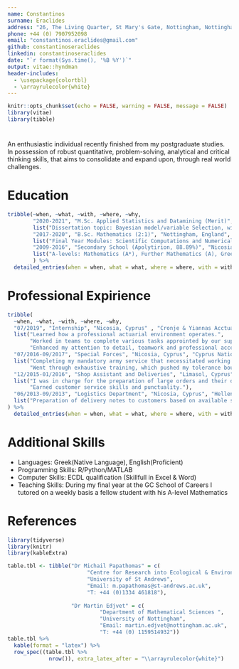 ```yaml
---
name: Constantinos 
surname: Eraclides
address: "26, The Living Quarter, St Mary's Gate, Nottingham, Nottinghamshire, NG1 1PF"
phone: +44 (0) 7907952098
email: "constantinos.eraclides@gmail.com"
github: constantinoseraclides
linkedin: constantinoseraclides
date: "`r format(Sys.time(), '%B %Y')`"
output: vitae::hyndman
header-includes:
  - \usepackage{colortbl}
  - \arrayrulecolor{white}
---
```


```r
knitr::opts_chunk$set(echo = FALSE, warning = FALSE, message = FALSE)
library(vitae)
library(tibble)
```

# 
An enthusiastic individual recently finished from my postgraduate studies. In possession of robust quantitative, problem-solving, analytical and critical thinking skills, that aims to consolidate and expand upon, through real world challenges. 

# Education

```r
tribble(~when, ~what, ~with, ~where, ~why,
        "2020-2021", "M.Sc. Applied Statistics and Datamining (Merit)", "Fife, Scotland", "University of St Andrews", 
        list("Dissertation topic: Bayesian model/variable Selection, within the Bayesian framework.", "Worked on imbalanced classification with a real high-dimensional dataset where it was sparse on its true effects."),
        "2017-2020", "B.Sc. Mathematics (2:1)", "Nottingham, England", "University of Nottingham",  
        list("Final Year Modules: Scientific Computations and Numerical Analysis, Optimization, Stochastic Modelling, Statistical Inference, Applied Statistical Modelling, Multivariate Analysis"),
        "2009-2016", "Secondary School (Apolytirion, 88.89%)", "Nicosia, Cyprus", "The GC School of Careers", 
        list("A-levels: Mathematics (A*), Further Mathematics (A), Greek (B)")
        ) %>%
  detailed_entries(when = when, what = what, where = where, with = with, why = why)
```


# Professional Expirience

```r
tribble(
  ~when, ~what, ~with, ~where, ~why,
  "07/2019", "Internship", "Nicosia, Cyprus" , "Cronje & Yiannas Acctuaries and Consultants LTD",
  list("Learned how a professional actuarial environment operates.",
       "Worked in teams to complete various tasks approinted by our supervisor.",
       "Enhanced my attention to detail, teamwork and professional accountability skills"),
  "07/2016-09/2017", "Special Forces", "Nicosia, Cyprus", "Cyprus National Guard",
  list("Completing my mandatory army service that necessitated working with a group towards a common goal, which required camaraderie with my fellow soldiers.",
       "Went through exhaustive training, which pushed my tolerance boundaries beyond what I thought where my limits."),
  "12/2015-01/2016", "Shop Assistant and Deliveries", "Limasol, Cyprus", "SPECTUS Wines & Spirits Merchants",
  list("I was in charge for the preparation of large orders and their delivery during Christmas season where there is an increase in demand for wine and spirits.",
       "Earned customer service skills and punctuality."),
  "06/2013-09/2013", "Logistics Department", "Nicosia, Cyprus", "Hellenic Distribution Agency LTD", 
  list("Preparation of delivery notes to customers based on available sales data while optimizing delivery routes of van drivers.")
) %>%
  detailed_entries(when = when, what = what, where = where, with = with, why = why)
```

# Additional Skills
  * Languages: Greek(Native Language), English(Proficient)
  * Programming Skills: R/Python/MATLAB
  * Computer Skills: ECDL qualification (Skillfull in Excel & Word)
  * Teaching Skills: During my final year at the GC School of Careers I tutored on a weekly basis a fellow student with his A-level Mathematics
  
# References

```r
library(tidyverse)
library(knitr)
library(kableExtra)

table.tbl <- tibble("Dr Michail Papathomas" = c(
                         "Centre for Research into Ecological & Environmental Modelling",
                         "University of St Andrews",
                         "Email: m.papathomas@st-andrews.ac.uk",
                         "T: +44 (0)1334 461818"),
                    
                    "Dr Martin Edjvet" = c(
                             "Department of Mathematical Sciences ",
                             "University of Nottingham",
                             "Email: martin.edjvet@nottingham.ac.uk",
                             "T: +44 (0) 1159514932"))
table.tbl %>% 
  kable(format = "latex") %>%
  row_spec((table.tbl %>%
             nrow()), extra_latex_after = "\\arrayrulecolor{white}")

```


  
